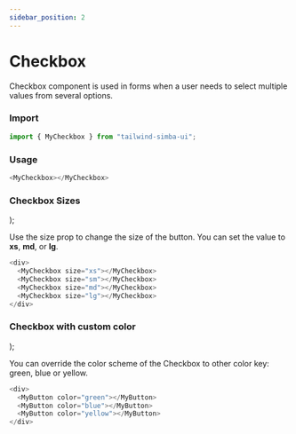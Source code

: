 ```yaml
---
sidebar_position: 2
---
```



# Checkbox

Checkbox component is used in forms when a user needs to select multiple values from several options.

### Import

```js
import { MyCheckbox } from "tailwind-simba-ui";
```

### Usage

```js
<MyCheckbox></MyCheckbox>
```

### Checkbox Sizes

  <div className="flex h-24 items-center border-2	rounded-xl mb-4">
    <div className="pr-2 pl-2">
      <MyCheckbox size="xs"></MyCheckbox>
    </div>
    <div className="pr-2">
      <MyCheckbox size="md"></MyCheckbox>
    </div>
    <div>
      <MyCheckbox size="lg"></MyCheckbox>
    </div>
  </div>
);

Use the size prop to change the size of the button. You can set the value to **xs**, **md**, or **lg**.

<CheckboxSizes></CheckboxSizes>

```js
<div>
  <MyCheckbox size="xs"></MyCheckbox>
  <MyCheckbox size="sm"></MyCheckbox>
  <MyCheckbox size="md"></MyCheckbox>
  <MyCheckbox size="lg"></MyCheckbox>
</div>
```

### Checkbox with custom color

  <div className="flex h-24 items-center border-2	rounded-xl mb-4">
    <div className="pr-2 pl-2">
      <MyCheckbox color="green"></MyCheckbox>
    </div>
    <div className="pr-2">
      <MyCheckbox color="blue"></MyCheckbox>
    </div>
    <div>
      <MyCheckbox color="yellow"></MyCheckbox>
    </div>
  </div>
);

You can override the color scheme of the Checkbox to other color key: green, blue or yellow.

<CheckboxColors></CheckboxColors>

```js
<div>
  <MyButton color="green"></MyButton>
  <MyButton color="blue"></MyButton>
  <MyButton color="yellow"></MyButton>
</div>
```
